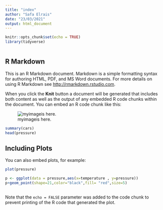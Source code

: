 ```yaml
---
title: "index"
author: "Safa Elrais"
date: "23/03/2021"
output: html_document
---
```


```r
knitr::opts_chunk$set(echo = TRUE)
library(tidyverse)



```

## R Markdown

This is an R Markdown document. Markdown is a simple formatting syntax for authoring HTML, PDF, and MS Word documents. For more details on using R Markdown see <http://rmarkdown.rstudio.com>.

When you click the **Knit** button a document will be generated that includes both content as well as the output of any embedded R code chunks within the document. You can embed an R code chunk like this:

![myimageis here.](C:/Users/44751/OneDrive/Desktop/Systems Neuroscience/Data_visuals/Hello_github/photo.png)

```r
summary(cars)
head(pressure)

```

## Including Plots

You can also embed plots, for example:

```r
plot(pressure)

p <- ggplot(data = pressure,aes(x=temperature , y=pressure))
p+geom_point(shape=21,color="black",fill= "red",size=5)
            
```

Note that the `echo = FALSE` parameter was added to the code chunk to prevent printing of the R code that generated the plot.
